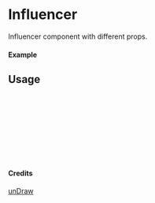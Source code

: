 
<Meta of={Influencer} title="unDraw/Influencer" />

# Influencer

Influencer component with different props.

#### Example

<Canvas of={Influencer.Primary} />

## Usage

```ts
import { Influencer } from "yadl-ui";

const Example = () => {
  return (
      <Influencer />
  );
};

export default Example;
```

#### Credits
[unDraw](https://undraw.co/illustrations)
